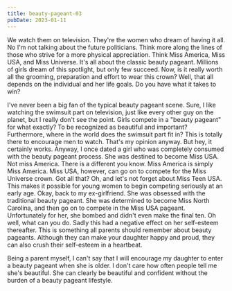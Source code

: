 ```yaml
---
title: beauty-pageant-03
pubDate: 2023-01-11
---
```


We watch them on television. They're the women who dream of having it all. No I'm not talking about the future politicians. Think more along the lines of those who strive for a more physical appreciation. Think Miss America, Miss USA, and Miss Universe. It's all about the classic beauty pageant. Millions of girls dream of this spotlight, but only few succeed. Now, is it really worth all the grooming, preparation and effort to wear this crown? Well, that all depends on the individual and her life goals. Do you have what it takes to win? 

I've never been a big fan of the typical beauty pageant scene. Sure, I like watching the swimsuit part on television, just like every other guy on the planet, but I really don't see the point. Girls compete in a "beauty pageant" for what exactly? To be recognized as beautiful and important? Furthermore, where in the world does the swimsuit part fit in? This is totally there to encourage men to watch. That's my opinion anyway. But hey, it certainly works. Anyway, I once dated a girl who was completely consumed with the beauty pageant process. She was destined to become Miss USA. Not miss America. There is a different you know. Miss America is simply Miss America. Miss USA, however, can go on to compete for the Miss Universe crown. Got all that? Oh, and let's not forget about Miss Teen USA. This makes it possible for young women to begin competing seriously at an early age. Okay, back to my ex-girlfriend. She was obsessed with the traditional beauty pageant. She was determined to become Miss North Carolina, and then go on to compete in the Miss USA pageant. Unfortunately for her, she bombed and didn't even make the final ten. Oh well, what can you do. Sadly this had a negative effect on her self-esteem thereafter. This is something all parents should remember about beauty pageants. Although they can make your daughter happy and proud, they can also crush their self-esteem in a heartbeat. 

Being a parent myself, I can't say that I will encourage my daughter to enter a beauty pageant when she is older. I don't care how often people tell me she's beautiful. She can clearly be beautiful and confident without the burden of a beauty pageant lifestyle.
